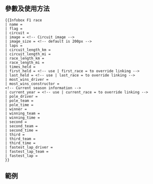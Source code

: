 <includeonly><!-- 在這裡加入模板的保護標識 --></includeonly><noinclude>{{Documentation subpage}}</noinclude>
<!-- 在本行下編輯模板說明 -->

== 參數及使用方法 ==
{{F1 race
| name = {{{name}}}
| flag = {{{flag}}}
| circuit = {{{circuit}}}
| image = {{{image}}}
| image_size = {{{image_size}}}
| laps = {{{laps}}}
| circuit_length_km = {{{circuit_length_km}}}
| circuit_length_mi = {{{circuit_length_mi}}}
| race_length_km = {{{race_length_km}}}
| race_length_mi = {{{race_length_mi}}}
| times_held = {{{times_held}}}
| first_held = {{{first_held}}}
| first_race = {{{first_race}}}
| last_held = {{{last_held}}}
| last_race = {{{last_race}}}
| most_wins_driver = {{{most_wins_driver}}}
| most_wins_constructor = {{{most_wins_constructor}}}
<!-- Current season information -->
| current_year = {{{current_year}}}
| current_race = {{{current_race}}}
| pole_driver = {{{pole_driver}}}
| pole_team = {{{pole_team}}}
| pole_time = {{{pole_time}}}
| winner = {{{winner}}}
| winning_team = {{{winning_team}}}
| winning_time = {{{winning_time}}}
| second = {{{second}}}
| second_team = {{{second_team}}}
| second_time = {{{second_time}}}
| third = {{{third}}}
| third_team = {{{third_team}}}
| third_time = {{{third_time}}}
| fastest_lap_driver = {{{fastest_lap_driver}}}
| fastest_lap_team = {{{fastest_lap_team}}}
| fastest_lap = {{{fastest_lap}}}
}}
<pre style="overflow:auto">
{{Infobox F1 race
| name =
| flag =
| circuit =
| image = <!-- Circuit image -->
| image_size = <!-- default is 200px -->
| laps =
| circuit_length_km =
| circuit_length_mi =
| race_length_km =
| race_length_mi =
| times_held =
| first_held = <!-- use | first_race = to override linking -->
| last_held = <!-- use | last_race = to override linking -->
| most_wins_driver =
| most_wins_constructor =
<!-- Current season information -->
| current_year = <!-- use | current_race = to override linking -->
| pole_driver =
| pole_team =
| pole_time =
| winner =
| winning_team =
| winning_time =
| second =
| second_team =
| second_time =
| third =
| third_team =
| third_time =
| fastest_lap_driver =
| fastest_lap_team =
| fastest_lap =
}}
</pre>
== 範例 ==

<includeonly>
<!-- 本行下加入模板的分類 -->

</includeonly>